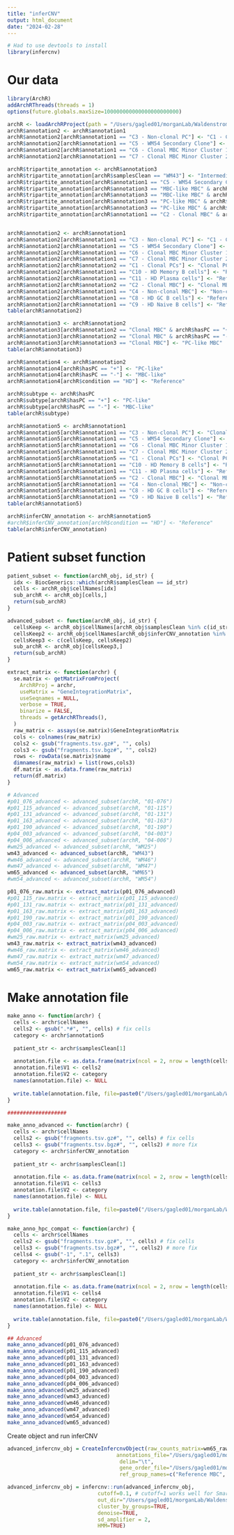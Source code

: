 ```yaml
---
title: "inferCNV"
output: html_document
date: "2024-02-28"
---
```


```r
# Had to use devtools to install
library(infercnv)
```
# Our data
```r
library(ArchR)
addArchRThreads(threads = 1)
options(future.globals.maxSize=100000000000000000000000) 

archR <- loadArchRProject(path = "/Users/gagled01/morganLab/Waldenstroms/singlecell/data/ATAC_fragments/WM_DeviationsAdded")
archR$annotation2 <- archR$annotation1
archR$annotation2[archR$annotation1 == "C3 - Non-clonal PC"] <- "C1 - Clonal PCs"
archR$annotation2[archR$annotation1 == "C5 - WM54 Secondary Clone"] <- "C2 - Clonal MBC"
archR$annotation2[archR$annotation1 == "C6 - Clonal MBC Minor Cluster 1"] <- "C2 - Clonal MBC"
archR$annotation2[archR$annotation1 == "C7 - Clonal MBC Minor Cluster 2"] <- "C2 - Clonal MBC"

archR$tripartite_annotation <- archR$annotation3
archR$tripartite_annotation[archR$samplesClean == "WM43"] <- "Intermediate MBC"
archR$tripartite_annotation[archR$annotation1 == "C5 - WM54 Secondary Clone"] <- "MBC-like MBC"
archR$tripartite_annotation[archR$annotation3 == "MBC-like MBC" & archR$samplesClean == "04-006"] <- "PC-like MBC"
archR$tripartite_annotation[archR$annotation3 == "MBC-like MBC" & archR$samplesClean == "01-115"] <- "PC-like MBC"
archR$tripartite_annotation[archR$annotation3 == "PC-like MBC" & archR$samplesClean == "01-190"] <- "MBC-like MBC"
archR$tripartite_annotation[archR$annotation3 == "PC-like MBC" & archR$samplesClean == "WM25"] <- "Intermediate MBC"
archR$tripartite_annotation[archR$annotation1 == "C2 - Clonal MBC" & archR$samplesClean == "WM54"] <- "Intermediate MBC"


archR$annotation2 <- archR$annotation1
archR$annotation2[archR$annotation1 == "C3 - Non-clonal PC"] <- "C1 - Clonal PCs"
archR$annotation2[archR$annotation1 == "C5 - WM54 Secondary Clone"] <- "C2 - Clonal MBC"
archR$annotation2[archR$annotation1 == "C6 - Clonal MBC Minor Cluster 1"] <- "C2 - Clonal MBC"
archR$annotation2[archR$annotation1 == "C7 - Clonal MBC Minor Cluster 2"] <- "C2 - Clonal MBC"
archR$annotation2[archR$annotation2 == "C1 - Clonal PCs"] <- "Clonal PCs"
archR$annotation2[archR$annotation1 == "C10 - HD Memory B cells"] <- "Reference MBC"
archR$annotation2[archR$annotation1 == "C11 - HD Plasma cells"] <- "Reference PC"
archR$annotation2[archR$annotation2 == "C2 - Clonal MBC"] <- "Clonal MBC"
archR$annotation2[archR$annotation1 == "C4 - Non-clonal MBC"] <- "Non-clonal MBC"
archR$annotation2[archR$annotation1 == "C8 - HD GC B cells"] <- "Reference GC"
archR$annotation2[archR$annotation1 == "C9 - HD Naive B cells"] <- "Reference Naive"
table(archR$annotation2)

archR$annotation3 <- archR$annotation2
archR$annotation3[archR$annotation2 == "Clonal MBC" & archR$hasPC == "+"] <- "PC-like MBC"
archR$annotation3[archR$annotation2 == "Clonal MBC" & archR$hasPC == "-"] <- "MBC-like MBC"
archR$annotation3[archR$annotation3 == "Clonal MBC"] <- "PC-like MBC"
table(archR$annotation3)

archR$annotation4 <- archR$annotation2
archR$annotation4[archR$hasPC == "+"] <- "PC-like"
archR$annotation4[archR$hasPC == "-"] <- "MBC-like"
archR$annotation4[archR$condition == "HD"] <- "Reference"

archR$subtype <- archR$hasPC 
archR$subtype[archR$hasPC == "+"] <- "PC-like"
archR$subtype[archR$hasPC == "-"] <- "MBC-like"
table(archR$subtype)

archR$annotation5 <- archR$annotation1
archR$annotation5[archR$annotation1 == "C3 - Non-clonal PC"] <- "Clonal PC"
archR$annotation5[archR$annotation1 == "C5 - WM54 Secondary Clone"] <- "Clonal MBC"
archR$annotation5[archR$annotation1 == "C6 - Clonal MBC Minor Cluster 1"] <- "Clonal MBC"
archR$annotation5[archR$annotation1 == "C7 - Clonal MBC Minor Cluster 2"] <- "Clonal MBC"
archR$annotation5[archR$annotation5 == "C1 - Clonal PCs"] <- "Clonal PC"
archR$annotation5[archR$annotation1 == "C10 - HD Memory B cells"] <- "Reference MBC"
archR$annotation5[archR$annotation1 == "C11 - HD Plasma cells"] <- "Reference PC"
archR$annotation5[archR$annotation5 == "C2 - Clonal MBC"] <- "Clonal MBC"
archR$annotation5[archR$annotation1 == "C4 - Non-clonal MBC"] <- "Non-clonal MBC"
archR$annotation5[archR$annotation1 == "C8 - HD GC B cells"] <- "Reference GC"
archR$annotation5[archR$annotation1 == "C9 - HD Naive B cells"] <- "Reference Naive"
table(archR$annotation5)

archR$inferCNV_annotation <- archR$annotation5
#archR$inferCNV_annotation[archR$condition == "HD"] <- "Reference"
table(archR$inferCNV_annotation)
```
# Patient subset function
```r
patient_subset <- function(archR_obj, id_str) {
  idx <- BiocGenerics::which(archR$samplesClean == id_str)
  cells <- archR_obj$cellNames[idx]
  sub_archR <- archR_obj[cells,]
  return(sub_archR)
}

advanced_subset <- function(archR_obj, id_str) {
  cellsKeep <- archR_obj$cellNames[archR_obj$samplesClean %in% c(id_str)]
  cellsKeep2 <- archR_obj$cellNames[archR_obj$inferCNV_annotation %in% c("Reference MBC", "Reference PC")]
  cellsKeep3 <- c(cellsKeep, cellsKeep2)
  sub_archR <- archR_obj[cellsKeep3,]
  return(sub_archR)
}

extract_matrix <- function(archr) {
  se.matrix <- getMatrixFromProject(
    ArchRProj = archr,
    useMatrix = "GeneIntegrationMatrix",
    useSeqnames = NULL,
    verbose = TRUE,
    binarize = FALSE,
    threads = getArchRThreads(),
  )
  raw_matrix <- assays(se.matrix)$GeneIntegrationMatrix
  cols <- colnames(raw_matrix)
  cols2 <- gsub("fragments.tsv.gz#", "", cols)
  cols3 <- gsub("fragments.tsv.bgz#", "", cols2)
  rows <- rowData(se.matrix)$name
  dimnames(raw_matrix) = list(rows,cols3)
  df.matrix <- as.data.frame(raw_matrix)
  return(df.matrix)
}
```

```r
# Advanced
#p01_076_advanced <- advanced_subset(archR, "01-076")
#p01_115_advanced <- advanced_subset(archR, "01-115")
#p01_131_advanced <- advanced_subset(archR, "01-131")
#p01_163_advanced <- advanced_subset(archR, "01-163")
#p01_190_advanced <- advanced_subset(archR, "01-190")
#p04_003_advanced <- advanced_subset(archR, "04-003")
#p04_006_advanced <- advanced_subset(archR, "04-006")
#wm25_advanced <- advanced_subset(archR, "WM25")
wm43_advanced <- advanced_subset(archR, "WM43")
#wm46_advanced <- advanced_subset(archR, "WM46")
#wm47_advanced <- advanced_subset(archR, "WM47")
wm65_advanced <- advanced_subset(archR, "WM65")
#wm54_advanced <- advanced_subset(archR, "WM54")

p01_076_raw.matrix <- extract_matrix(p01_076_advanced)
#p01_115_raw.matrix <- extract_matrix(p01_115_advanced)
#p01_131_raw.matrix <- extract_matrix(p01_131_advanced)
#p01_163_raw.matrix <- extract_matrix(p01_163_advanced)
#p01_190_raw.matrix <- extract_matrix(p01_190_advanced)
#p04_003_raw.matrix <- extract_matrix(p04_003_advanced)
#p04_006_raw.matrix <- extract_matrix(p04_006_advanced)
#wm25_raw.matrix <- extract_matrix(wm25_advanced)
wm43_raw.matrix <- extract_matrix(wm43_advanced)
#wm46_raw.matrix <- extract_matrix(wm46_advanced)
#wm47_raw.matrix <- extract_matrix(wm47_advanced)
#wm54_raw.matrix <- extract_matrix(wm54_advanced)
wm65_raw.matrix <- extract_matrix(wm65_advanced)
```
# Make annotation file
```r
make_anno <- function(archr) {
  cells <- archr$cellNames
  cells2 <- gsub(".*#", "", cells) # fix cells
  category <- archr$annotation5 
  
  patient_str <- archr$samplesClean[1]
  
  annotation.file <- as.data.frame(matrix(ncol = 2, nrow = length(cells)))
  annotation.file$V1 <- cells2
  annotation.file$V2 <- category
  names(annotation.file) <- NULL
  
  write.table(annotation.file, file=paste0("/Users/gagled01/morganLab/Waldenstroms/singlecell/inferCNV/annotations/", patient_str, "_annotation.file.tsv", collapse = ""), quote=FALSE, sep="\t", row.names = FALSE)
}

###################

make_anno_advanced <- function(archr) {
  cells <- archr$cellNames
  cells2 <- gsub("fragments.tsv.gz#", "", cells) # fix cells
  cells3 <- gsub("fragments.tsv.bgz#", "", cells2) # more fix
  category <- archr$inferCNV_annotation 
  
  patient_str <- archr$samplesClean[1]
  
  annotation.file <- as.data.frame(matrix(ncol = 2, nrow = length(cells)))
  annotation.file$V1 <- cells3
  annotation.file$V2 <- category
  names(annotation.file) <- NULL
  
  write.table(annotation.file, file=paste0("/Users/gagled01/morganLab/Waldenstroms/singlecell/inferCNV/annotations/", patient_str, "_advanced_annotation.file.tsv", collapse = ""), quote=FALSE, sep="\t", row.names = FALSE)
}

make_anno_hpc_compat <- function(archr) {
  cells <- archr$cellNames
  cells2 <- gsub("fragments.tsv.gz#", "", cells) # fix cells
  cells3 <- gsub("fragments.tsv.bgz#", "", cells2) # more fix
  cells4 <- gsub("-1", ".1", cells3)
  category <- archr$inferCNV_annotation 
  
  patient_str <- archr$samplesClean[1]
  
  annotation.file <- as.data.frame(matrix(ncol = 2, nrow = length(cells)))
  annotation.file$V1 <- cells4
  annotation.file$V2 <- category
  names(annotation.file) <- NULL
  
  write.table(annotation.file, file=paste0("/Users/gagled01/morganLab/Waldenstroms/singlecell/inferCNV/annotations/", patient_str, "_advanced_annotation.file.tsv", collapse = ""), quote=FALSE, sep="\t", row.names = FALSE)
}
```

```r
## Advanced
make_anno_advanced(p01_076_advanced)
make_anno_advanced(p01_115_advanced)
make_anno_advanced(p01_131_advanced)
make_anno_advanced(p01_163_advanced)
make_anno_advanced(p01_190_advanced)
make_anno_advanced(p04_003_advanced)
make_anno_advanced(p04_006_advanced)
make_anno_advanced(wm25_advanced)
make_anno_advanced(wm43_advanced)
make_anno_advanced(wm46_advanced)
make_anno_advanced(wm47_advanced)
make_anno_advanced(wm54_advanced)
make_anno_advanced(wm65_advanced)
```
Create object and run inferCNV
```r
advanced_infercnv_obj = CreateInfercnvObject(raw_counts_matrix=wm65_raw.matrix,
                                   annotations_file="/Users/gagled01/morganLab/Waldenstroms/singlecell/inferCNV/annotations/WM65_advanced_annotation.file.tsv",
                                    delim="\t",
                                    gene_order_file="/Users/gagled01/morganLab/Waldenstroms/singlecell/inferCNV/hg38_gencode_v27.txt",
                                    ref_group_names=c("Reference MBC", "Reference PC")) 

advanced_infercnv_obj = infercnv::run(advanced_infercnv_obj,
                             cutoff=0.1, # cutoff=1 works well for Smart-seq2, and cutoff=0.1 works well for 10x Genomics
                             out_dir="/Users/gagled01/morganLab/Waldenstroms/singlecell/inferCNV/output/WM65", 
                             cluster_by_groups=TRUE, 
                             denoise=TRUE,
                             sd_amplifier = 2,
                             HMM=TRUE)
```


